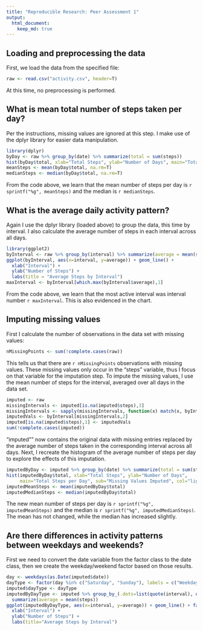 ```yaml
---
title: "Reproducible Research: Peer Assessment 1"
output: 
  html_document:
    keep_md: true
---
```



## Loading and preprocessing the data
First, we load the data from the specified file:

```r
raw <- read.csv("activity.csv", header=T)
```

At this time, no preprocessing is performed.

## What is mean total number of steps taken per day?
Per the instructions, missing values are ignored at this step. I make use of 
the dplyr library for easier data manipulation.

```r
library(dplyr)
byDay <- raw %>% group_by(date) %>% summarize(total = sum(steps))
hist(byDay$total, xlab="Total Steps", ylab="Number of Days", main="Total Steps per Day", col="lightgreen")
meanSteps <- mean(byDay$total, na.rm=T)
medianSteps <- median(byDay$total, na.rm=T)
```

From the code above, we learn that the mean number of steps per day is 
`r sprintf("%g", meanSteps)` and the median is `r medianSteps`.

## What is the average daily activity pattern?
Again I use the dplyr library (loaded above) to group the data, this time by 
interval. I also calculate the average number of steps in each interval across 
all days.

```r
library(ggplot2)
byInterval <- raw %>% group_by(interval) %>% summarize(average = mean(steps, na.rm=T))
ggplot(byInterval, aes(x=interval, y=average)) + geom_line() +
  xlab("Interval") +
  ylab("Number of Steps") +
  labs(title = "Average Steps by Interval")
maxInterval <- byInterval[which.max(byInterval$average),1]
```

From the code above, we learn that the most active interval was interval number 
`r maxInterval`. This is also evidenced in the chart.


## Imputing missing values
First I calculate the number of observations in the data set with missing values:

```r
nMissingPoints <- sum(!complete.cases(raw))
```

This tells us that there are `r nMissingPoints` observations with missing values.
These missing values only occur in the "steps" variable, thus I focus on that 
variable for the imputation step. To impute the missing values, I use the mean 
number of steps for the interval, averaged over all days in the data set.

``` r
imputed <- raw
missingIntervals <- imputed[is.na(imputed$steps),3]
missingIntervals <- sapply(missingIntervals, function(x) match(x, byInterval$interval))
imputedVals <- byInterval[missingIntervals,2]
imputed[is.na(imputed$steps),1] <- imputedVals
sum(!complete.cases(imputed))
```

"imputed"" now contains the original data with missing entries replaced by the 
average number of steps taken in the corresponding interval across all days.
Next, I recreate the histogram of the average number of steps per day to explore
the effects of this imputation.

``` r
imputedByDay <- imputed %>% group_by(date) %>% summarize(total = sum(steps))
hist(imputedByDay$total, xlab="Total Steps", ylab="Number of Days", 
     main="Total Steps per Day", sub="Missing Values Imputed", col="lightgreen")
imputedMeanSteps <- mean(imputedByDay$total)
imputedMedianSteps <- median(imputedByDay$total)
```

The new mean number of steps per day is `r sprintf("%g", imputedMeanSteps)` 
and the median is `r sprintf("%g", imputedMedianSteps)`. The mean has not changed,
while the median has increased slightly.

## Are there differences in activity patterns between weekdays and weekends?
First we need to convert the date variable from the factor class to the date class,
then we create the weekday/weekend factor based on those results.

```r
day <- weekdays(as.Date(imputed$date))
dayType <- factor(day %in% c("Saturday", "Sunday"), labels = c("Weekday", "Weekend"))
imputed$dayType <- dayType
imputedByDayType <- imputed %>% group_by_(.dots=list(quote(interval), quote(dayType))) %>% 
  summarize(average = mean(steps))
ggplot(imputedByDayType, aes(x=interval, y=average)) + geom_line() + facet_grid(dayType~.) +
  xlab("Interval") +
  ylab("Number of Steps") +
  labs(title="Average Steps by Interval")
```

